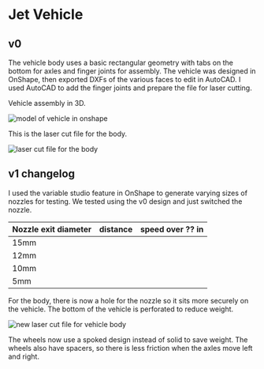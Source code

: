 # Jet Vehicle

## v0

The vehicle body uses a basic rectangular geometry with tabs on the bottom for axles and finger joints for assembly. The vehicle was designed in OnShape, then exported DXFs of the various faces to edit in AutoCAD. I used AutoCAD to add the finger joints and prepare the file for laser cutting.

Vehicle assembly in 3D.

![model of vehicle in onshape](https://cdn.glitch.global/e9a14532-952f-41d5-a8f2-de28e52b377a/Screenshot%202024-04-10%20at%2016.59.00.png?v=1712782963187)

This is the laser cut file for the body.

![laser cut file for the body](https://cdn.glitch.global/e9a14532-952f-41d5-a8f2-de28e52b377a/Screenshot%202024-04-10%20at%2017.06.24.png?v=1712783197334)

## v1 changelog

I used the variable studio feature in OnShape to generate varying sizes of nozzles for testing. We tested using the v0 design and just switched the nozzle.

| Nozzle exit diameter | distance | speed over ?? in |
| -------------------- | -------- | ---------------- |
| 15mm                 |          |                  |
| 12mm                 |          |                  |
| 10mm                 |          |                  |
| 5mm                  |          |                  |

For the body, there is now a hole for the nozzle so it sits more securely on the vehicle. The bottom of the vehicle is perforated to reduce weight.

![new laser cut file for vehicle body](https://cdn.glitch.global/e9a14532-952f-41d5-a8f2-de28e52b377a/Screenshot%202024-04-10%20at%2017.10.32.png?v=1712783465704)

The wheels now use a spoked design instead of solid to save weight. The wheels also have spacers, so there is less friction when the axles move left and right.
